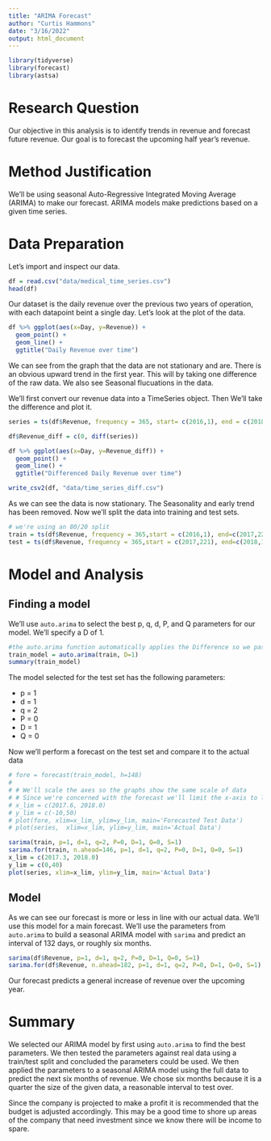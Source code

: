 ```yaml
---
title: "ARIMA Forecast"
author: "Curtis Hammons"
date: "3/16/2022"
output: html_document
---
```


```r
library(tidyverse)
library(forecast)
library(astsa)
```

# Research Question

Our objective in this analysis is to identify trends in revenue and forecast future revenue. Our goal is to forecast the upcoming half year's revenue.

# Method Justification

We'll be using seasonal Auto-Regressive Integrated Moving Average (ARIMA) to make our forecast. ARIMA models make predictions based on a given time series.

# Data Preparation 

Let's import and inspect our data.
```r
df = read.csv("data/medical_time_series.csv")
head(df)
```
Our dataset is the daily revenue over the previous two years of operation, with each datapoint beint a single day. Let's look at the plot of the data.
```r
df %>% ggplot(aes(x=Day, y=Revenue)) + 
  geom_point() + 
  geom_line() + 
  ggtitle("Daily Revenue over time")
```

We can see from the graph that the data are not stationary and are. There is an obvious upward trend in the first year. This will by taking one difference of the raw data. We also see Seasonal flucuations in the data.

We'll first convert our revenue data into a TimeSeries object. Then We'll take the difference and plot it.

```r
series = ts(df$Revenue, frequency = 365, start= c(2016,1), end = c(2018,1))

df$Revenue_diff = c(0, diff(series))

df %>% ggplot(aes(x=Day, y=Revenue_diff)) + 
  geom_point() + 
  geom_line() + 
  ggtitle("Differenced Daily Revenue over time")

write_csv2(df, "data/time_series_diff.csv")
```
As we can see the data is now stationary. The Seasonality and early trend has been removed. Now we'll split the data into training and test sets.

```r
# we're using an 80/20 split
train = ts(df$Revenue, frequency = 365,start = c(2016,1), end=c(2017,220))
test = ts(df$Revenue, frequency = 365,start = c(2017,221), end=c(2018,1))
```


# Model and Analysis

## Finding a model

We'll use ``auto.arima`` to select the best p, q, d, P, and Q parameters for our model. We'll specify a D of 1.

```r
#the auto.arima function automatically applies the Difference so we pass the raw data
train_model = auto.arima(train, D=1) 
summary(train_model)
```
The model selected for the test set has the following parameters:

- p = 1
- d = 1
- q = 2
- P = 0
- D = 1
- Q = 0

Now we'll perform a forecast on the test set and compare it to the actual data

```r

# fore = forecast(train_model, h=148)
# 
# # We'll scale the axes so the graphs show the same scale of data
# # Since we're concerned with the forecast we'll limit the x-axis to later in the series
# x_lim = c(2017.6, 2018.0)
# y_lim = c(-10,50)
# plot(fore, xlim=x_lim, ylim=y_lim, main='Forecasted Test Data')
# plot(series,  xlim=x_lim, ylim=y_lim, main='Actual Data')

```
```r
sarima(train, p=1, d=1, q=2, P=0, D=1, Q=0, S=1)
sarima.for(train, n.ahead=146, p=1, d=1, q=2, P=0, D=1, Q=0, S=1)
x_lim = c(2017.3, 2018.0)
y_lim = c(0,40)
plot(series, xlim=x_lim, ylim=y_lim, main='Actual Data')

```

## Model
As we can see our forecast is more or less in line with our actual data. We'll use this model for a main forecast. We'll use the parameters from ``auto.arima`` to build a seasonal ARIMA model with ``sarima`` and predict an interval of 132 days, or roughly six months.

```r
sarima(df$Revenue, p=1, d=1, q=2, P=0, D=1, Q=0, S=1)
sarima.for(df$Revenue, n.ahead=182, p=1, d=1, q=2, P=0, D=1, Q=0, S=1)

```

Our forecast predicts a general increase of revenue over the upcoming year. 

# Summary

We selected our ARIMA model by first using ``auto.arima`` to find the best parameters. We then tested the parameters against real data using a train/test split and concluded the parameters could be used. We then applied the parameters to a seasonal ARIMA model using the full data to predict the next six months of revenue. We chose six months because it is a quarter the size of the given data, a reasonable interval to test over.

Since the company is projected to make a profit it is recommended that the budget is adjusted accordingly. This may be a good time to shore up areas of the company that need investment since we know there will be income to spare.














